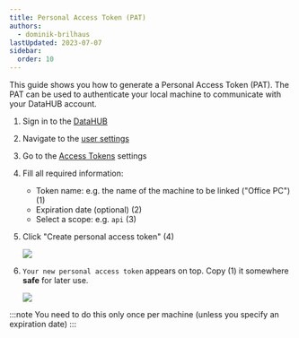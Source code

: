 ```yaml
---
title: Personal Access Token (PAT)
authors:
  - dominik-brilhaus
lastUpdated: 2023-07-07
sidebar:
  order: 10
---
```



This guide shows you how to generate a Personal Access Token (PAT). The PAT can be used to authenticate your local machine to communicate with your DataHUB account. 

<Steps>

1. Sign in to the [DataHUB](https://git.nfdi4plants.org/)
2. Navigate to the [user settings](/nfdi4plants.knowledgebase/datahub/datahub-user-settings)
2. Go to the [Access Tokens](https://git.nfdi4plants.org/-/user_settings/personal_access_tokens) settings
3. Fill all required information:
   - Token name: e.g. the name of the machine to be linked ("Office PC") (1)
   - Expiration date (optional) (2)
   - Select a scope: e.g. `api` (3)
4. Click "Create personal access token" (4)

    ![](@images/datahub/datahub-access-token01.drawio.png)

5. `Your new personal access token` appears on top. Copy (1) it somewhere **safe** for later use.

    ![](@images/datahub/datahub-access-token02.drawio.png)

</Steps>

:::note
You need to do this only once per machine (unless you specify an expiration date)
:::